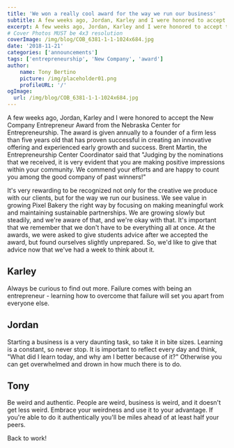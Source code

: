 ```yaml
---
title: 'We won a really cool award for the way we run our business'
subtitle: A few weeks ago, Jordan, Karley and I were honored to accept the New Company Entrepreneur Award from the Nebraska Center for Entrepreneurship.  
excerpt: A few weeks ago, Jordan, Karley and I were honored to accept the New Company Entrepreneur Award from the Nebraska Center for Entrepreneurship.
# Cover Photos MUST be 4x3 resolution
coverImage: /img/blog/COB_6381-1-1-1024x684.jpg
date: '2018-11-21'
categories: ['announcements']
tags: ['entrepreneurship', 'New Company', 'award']
author:
    name: Tony Bertino
    picture: /img/placeholder01.png
    profileURL: '/'
ogImage:
  url: /img/blog/COB_6381-1-1-1024x684.jpg
---
```

A few weeks ago, Jordan, Karley and I were honored to accept the New Company Entrepreneur Award from the Nebraska Center for Entrepreneurship. The award is given annually to a founder of a firm less than five years old that has proven successful in creating an innovative offering and experienced early growth and success. Brent Martin, the Entrepreneurship Center Coordinator said that "Judging by the nominations that we received, it is very evident that you are making positive impressions within your community. We commend your efforts and are happy to count you among the good company of past winners!"

It's very rewarding to be recognized not only for the creative we produce with our clients, but for the way we run our business. We see value in growing Pixel Bakery the right way by focusing on making meaningful work and maintaining sustainable partnerships. We are growing slowly but steadily, and we're aware of that, and we're okay with that. It's important that we remember that we don't have to be everything all at once. At the awards, we were asked to give students advice after we accepted the award, but found ourselves slightly unprepared. So, we'd like to give that advice now that we've had a week to think about it.

## Karley

Always be curious to find out more. Failure comes with being an entrepreneur - learning how to overcome that failure will set you apart from everyone else.

## Jordan

Starting a business is a very daunting task, so take it in bite sizes. Learning is a constant, so never stop. It is important to reflect every day and think, "What did I learn today, and why am I better because of it?" Otherwise you can get overwhelmed and drown in how much there is to do.

## Tony

Be weird and authentic. People are weird, business is weird, and it doesn't get less weird. Embrace your weirdness and use it to your advantage. If you're able to do it authentically you'll be miles ahead of at least half your peers.

Back to work!